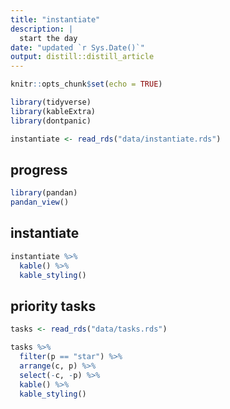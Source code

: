 ```yaml
---
title: "instantiate"
description: |
  start the day
date: "updated `r Sys.Date()`"
output: distill::distill_article
---
```


```r
knitr::opts_chunk$set(echo = TRUE)
```


```r
library(tidyverse)
library(kableExtra)
library(dontpanic)

instantiate <- read_rds("data/instantiate.rds")


```

## progress

```r
library(pandan)
pandan_view()
```

## instantiate

```r

instantiate %>% 
  kable() %>% 
  kable_styling()

```

## priority tasks

```r
tasks <- read_rds("data/tasks.rds")

tasks %>% 
  filter(p == "star") %>% 
  arrange(c, p) %>% 
  select(-c, -p) %>% 
  kable() %>% 
  kable_styling()
  

```

